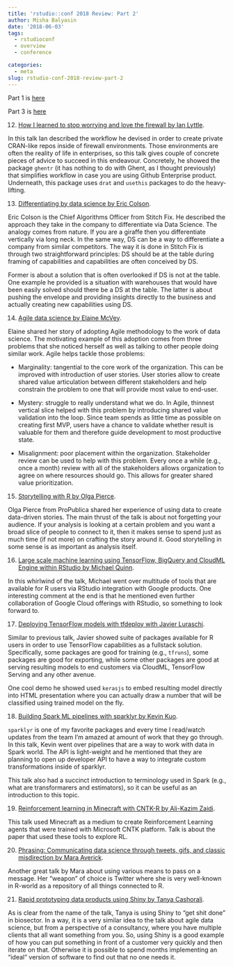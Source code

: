 ```yaml
---
title: 'rstudio::conf 2018 Review: Part 2'
author: Misha Balyasin
date: '2018-06-03'
tags:
  - rstudioconf
  - overview
  - conference

categories:
  - meta
slug: rstudio-conf-2018-review-part-2
---
```


Part 1 is [here](https://www.mishabalyasin.com/2018/05/26/rstudio-conf-2018-review-part-1/)

Part 3 is [here](https://www.mishabalyasin.com/2018/06/04/rstudio-conf-2018-review-part-3/)

12. [How I learned to stop worrying and love the firewall by Ian Lyttle](https://www.rstudio.com/resources/videos/how-i-learned-to-stop-worrying-and-love-the-firewall/).

In this talk Ian described the workflow he devised in order to create private CRAN-like repos inside of firewall environments. Those environments are often the reality of life in enterprises, so this talk gives couple of concrete pieces of advice to succeed in this endeavour. Concretely, he showed the package `ghentr` (it has nothing to do with Ghent, as I thought previously) that simplifies workflow in case you are using Github Enterprise product. Underneath, this package uses `drat` and `usethis` packages to do the heavy-lifting.

13. [Differentiating by data science by Eric Colson](https://www.rstudio.com/resources/videos/differentiating-by-data-science/).

Eric Colson is the Chief Algorithms Officer from Stitch Fix. He described the approach they take in the company to differentiate via Data Science. The analogy comes from nature. If you are a giraffe then you differentiate vertically via long neck. In the same way, DS can be a way to differentiate a company from similar competitors. The way it is done in Stitch Fix is through two straightforward principles: DS should be at the table during framing of capabilities and capabilities are often conceived by DS. 

Former is about a solution that is often overlooked if DS is not at the table. One example he provided is a situation with warehouses that would have been easily solved should there be a DS at the table. The latter is about pushing the envelope and providing insights directly to the business and actually creating new capabilities using DS. 

14. [Agile data science by Elaine McVey](https://www.rstudio.com/resources/videos/agile-data-science/).

Elaine shared her story of adopting Agile methodology to the work of data science. The motivating example of this adoption comes from three problems that she noticed herself as well as talking to other people doing similar work. Agile helps tackle those problems:

  - Marginality: tangential to the core work of the organization. This can be improved with introduction of user stories. User stories allow to create shared value articulation between different stakeholders and help constrain the problem to one that will provide most value to end-user.

  - Mystery: struggle to really understand what we do. In Agile, thinnest vertical slice helped with this problem by introducing shared value validation into the loop. Since team spends as little time as possible on creating first MVP, users have a chance to validate whether result is valuable for them and therefore guide development to most productive state.

  - Misalignment: poor placement within the organization. Stakeholder review can be used to help with this problem. Every once a while (e.g., once a month) review with all of the stakeholders allows organization to agree on where resources should go. This allows for greater shared value prioritization.

15. [Storytelling with R by Olga Pierce](https://www.rstudio.com/resources/videos/storytelling-with-r/).

Olga Pierce from ProPublica shared her experience of using data to create data-driven stories. The main thrust of the talk is about not forgetting your audience. If your analysis is looking at a certain problem and you want a broad slice of people to connect to it, then it makes sense to spend just as much time (if not more) on crafting the story around it. Good storytelling in some sense is as important as analysis itself.

16. [Large scale machine learning using TensorFlow, BigQuery and CloudML Engine within RStudio by Michael Quinn](https://www.rstudio.com/resources/videos/large-scale-machine-learning-using-tensorflow-bigquery-and-cloudml-engine-within-rstudio/).

In this whirlwind of the talk, Michael went over multitude of tools that are available for R users via RStudio integration with Google products. One interesting comment at the end is that he mentioned even further collaboration of Google Cloud offerings with RStudio, so something to look forward to.

17. [Deploying TensorFlow models with tfdeploy with Javier Luraschi](https://www.rstudio.com/resources/videos/deploying-tensorflow-models-with-tfdeploy/).

Similar to previous talk, Javier showed suite of packages available for R users in order to use TensorFlow capabilities as a fullstack solution. Specifically, some packages are good for training (e.g., `tfruns`), some packages are good for exporting, while some other packages are good at serving resulting models to end customers via CloudML, TensorFlow Serving and any other avenue. 

One cool demo he showed used `kerasjs` to embed resulting model directly into HTML presentation where you can actually draw a number that will be classified using trained model on the fly.

18. [Building Spark ML pipelines with sparklyr by Kevin Kuo](https://www.rstudio.com/resources/videos/building-spark-ml-pipelines-with-sparklyr/).

`sparklyr` is one of my favorite packages and every time I read/watch updates from the team I'm amazed at amount of work that they go through. In this talk, Kevin went over pipelines that are a way to work with data in Spark world. The API is light-weight and he mentioned that they are planning to open up developer API to have a way to integrate custom transformations inside of sparklyr. 

This talk also had a succinct introduction to terminology used in Spark (e.g., what are transformarers and estimators), so it can be useful as an introduction to this topic.

19. [Reinforcement learning in Minecraft with CNTK-R by Ali-Kazim Zaidi](https://www.rstudio.com/resources/videos/reinforcement-learning-in-minecraft-with-cntk-r/).

This talk used Minecraft as a medium to create Reinforcement Learning agents that were trained with Microsoft CNTK platform. Talk is about the paper that used these tools to explore RL.

20. [Phrasing: Communicating data science through tweets, gifs, and classic misdirection by Mara Averick](https://www.rstudio.com/resources/videos/phrasing-communicating-data-science-through-tweets-gifs-and-classic-misdirection/).

Another great talk by Mara about using various means to pass on a message. Her "weapon" of choice is Twitter where she is very well-known in R-world as a repository of all things connected to R.

21. [Rapid prototyping data products using Shiny by Tanya Cashorali](https://www.rstudio.com/resources/videos/rapid-prototyping-data-products-using-shiny/).

As is clear from the name of the talk, Tanya is using Shiny to "get shit done" in biosector. In a way, it is a very similar idea to the talk about agile data science, but from a perspective of a consultancy, where you have multiple clients that all want something from you. So, using Shiny is a good example of how you can put something in front of a customer very quickly and then iterate on that. Otherwise it is possible to spend months implementing an "ideal" version of software to find out that no one needs it.
